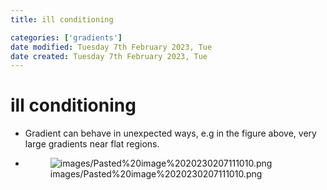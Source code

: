 ```yaml
---
title: ill conditioning

categories: ['gradients']
date modified: Tuesday 7th February 2023, Tue
date created: Tuesday 7th February 2023, Tue
---
```


# ill conditioning


- Gradient can behave in unexpected ways, e.g in the figure above, very large gradients near flat regions.
- ![images/Pasted%20image%2020230207111010.png](images/Pasted%20image%2020230207111010.png)



